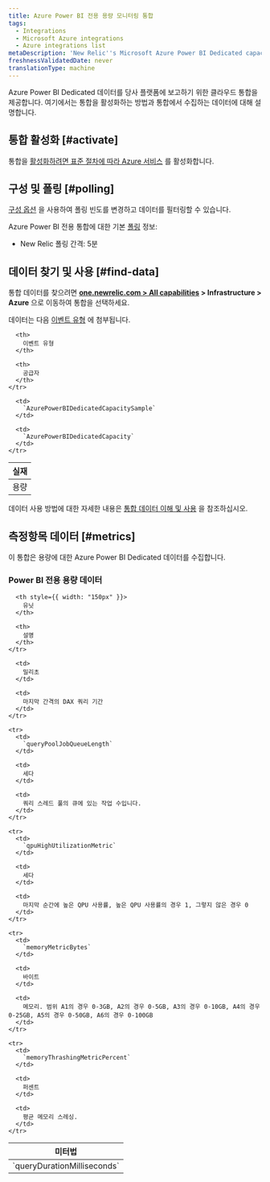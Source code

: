 ```yaml
---
title: Azure Power BI 전용 용량 모니터링 통합
tags:
  - Integrations
  - Microsoft Azure integrations
  - Azure integrations list
metaDescription: 'New Relic''s Microsoft Azure Power BI Dedicated capacities monitoring integration: how to install it, configure it, and understand the data it reports.'
freshnessValidatedDate: never
translationType: machine
---
```


Azure Power BI Dedicated 데이터를 당사 플랫폼에 보고하기 위한 클라우드 통합을 제공합니다. 여기에서는 통합을 활성화하는 방법과 통합에서 수집하는 데이터에 대해 설명합니다.

## 통합 활성화 [#activate]

통합을 [활성화하려면 표준 절차에 따라 Azure 서비스](/docs/infrastructure/microsoft-azure-integrations/getting-started/activate-azure-integrations) 를 활성화합니다.

## 구성 및 폴링 [#polling]

[구성 옵션](/docs/integrations/new-relic-integrations/getting-started/configure-polling-frequency-data-collection-cloud-integrations) 을 사용하여 폴링 빈도를 변경하고 데이터를 필터링할 수 있습니다.

Azure Power BI 전용 통합에 대한 기본 [폴링](/docs/infrastructure/microsoft-azure-integrations/getting-started/azure-integration-polling) 정보:

* New Relic 폴링 간격: 5분

## 데이터 찾기 및 사용 [#find-data]

통합 데이터를 찾으려면 <DNT>**[one.newrelic.com > All capabilities](https://one.newrelic.com/all-capabilities) > Infrastructure > Azure**</DNT> 으로 이동하여 통합을 선택하세요.

데이터는 다음 [이벤트 유형](/docs/data-apis/understand-data/new-relic-data-types/#event-data) 에 첨부됩니다.

<table>
  <thead>
    <tr>
      <th>
        실재
      </th>

      <th>
        이벤트 유형
      </th>

      <th>
        공급자
      </th>
    </tr>
  </thead>

  <tbody>
    <tr>
      <td>
        용량
      </td>

      <td>
        `AzurePowerBIDedicatedCapacitySample`
      </td>

      <td>
        `AzurePowerBIDedicatedCapacity`
      </td>
    </tr>
  </tbody>
</table>

데이터 사용 방법에 대한 자세한 내용은 [통합 데이터 이해 및 사용](/docs/infrastructure/integrations/find-use-infrastructure-integration-data) 을 참조하십시오.

## 측정항목 데이터 [#metrics]

이 통합은 용량에 대한 Azure Power BI Dedicated 데이터를 수집합니다.

### Power BI 전용 용량 데이터

<table>
  <thead>
    <tr>
      <th style={{ width: "275px" }}>
        미터법
      </th>

      <th style={{ width: "150px" }}>
        유닛
      </th>

      <th>
        설명
      </th>
    </tr>
  </thead>

  <tbody>
    <tr>
      <td>
        `queryDurationMilliseconds`
      </td>

      <td>
        밀리초
      </td>

      <td>
        마지막 간격의 DAX 쿼리 기간
      </td>
    </tr>

    <tr>
      <td>
        `queryPoolJobQueueLength`
      </td>

      <td>
        세다
      </td>

      <td>
        쿼리 스레드 풀의 큐에 있는 작업 수입니다.
      </td>
    </tr>

    <tr>
      <td>
        `qpuHighUtilizationMetric`
      </td>

      <td>
        세다
      </td>

      <td>
        마지막 순간에 높은 QPU 사용률, 높은 QPU 사용률의 경우 1, 그렇지 않은 경우 0
      </td>
    </tr>

    <tr>
      <td>
        `memoryMetricBytes`
      </td>

      <td>
        바이트
      </td>

      <td>
        메모리. 범위 A1의 경우 0-3GB, A2의 경우 0-5GB, A3의 경우 0-10GB, A4의 경우 0-25GB, A5의 경우 0-50GB, A6의 경우 0-100GB
      </td>
    </tr>

    <tr>
      <td>
        `memoryThrashingMetricPercent`
      </td>

      <td>
        퍼센트
      </td>

      <td>
        평균 메모리 스레싱.
      </td>
    </tr>
  </tbody>
</table>
